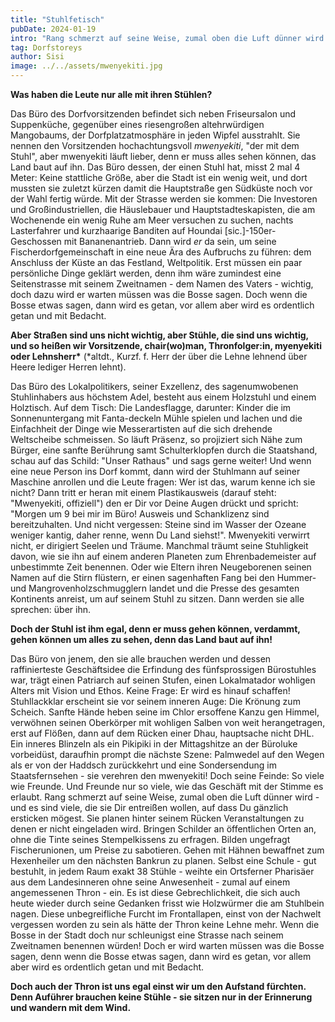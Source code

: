 ```yaml
---
title: "Stuhlfetisch"
pubDate: 2024-01-19
intro: "Rang schmerzt auf seine Weise, zumal oben die Luft dünner wird - und es sind viele, die sie Dir entreißen wollen, auf dass Du gänzlich ersticken mögest."
tag: Dorfstoreys
author: Sisi
image: ../../assets/mwenyekiti.jpg
---
```


**Was haben die Leute nur alle mit ihren Stühlen?**

Das Büro des Dorfvorsitzenden befindet sich neben Friseursalon und Suppenküche, gegenüber eines riesengroßen altehrwürdigen Mangobaums, der Dorfplatzatmosphäre in jeden Wipfel ausstrahlt. Sie nennen den Vorsitzenden hochachtungsvoll _mwenyekiti_, "der mit dem Stuhl", aber mwenyekiti läuft lieber, denn er muss alles sehen können, das Land baut auf ihn. Das Büro dessen, der einen Stuhl hat, misst 2 mal 4 Meter: Keine stattliche Größe, aber die Stadt ist ein wenig weit, und dort mussten sie zuletzt kürzen damit die Hauptstraße gen Südküste noch vor der Wahl fertig würde. Mit der Strasse werden sie kommen: Die Investoren und Großindustriellen, die Häuslebauer und Hauptstadteskapisten, die am Wochenende ein wenig Ruhe am Meer versuchen zu suchen, nachts Lasterfahrer und kurzhaarige Banditen auf Houndai [sic.]-150er-Geschossen mit Bananenantrieb. Dann wird _er_ da sein, um seine Fischerdorfgemeinschaft in eine neue Ära des Aufbruchs zu führen: dem Anschluss der Küste an das Festland, Weltpolitik. Erst müssen ein paar persönliche Dinge geklärt werden, denn ihm wäre zumindest eine Seitenstrasse mit seinem Zweitnamen - dem Namen des Vaters - wichtig, doch dazu wird er warten müssen was die Bosse sagen. Doch wenn die Bosse etwas sagen, dann wird es getan, vor allem aber wird es ordentlich getan und mit Bedacht.

**Aber Straßen sind uns nicht wichtig, aber Stühle, die sind uns wichtig, und so heißen wir Vorsitzende, chair(wo)man, Thronfolger:in, myenyekiti oder Lehnsherr\*** (\*altdt., Kurzf. f. Herr der über die Lehne lehnend über Heere lediger Herren lehnt).

Das Büro des Lokalpolitikers, seiner Exzellenz, des sagenumwobenen Stuhlinhabers aus höchstem Adel, besteht aus einem Holzstuhl und einem Holztisch. Auf dem Tisch: Die Landesflagge, darunter: Kinder die im Sonnenuntergang mit Fanta-deckeln Mühle spielen und lachen und die Einfachheit der Dinge wie Messerartisten auf die sich drehende Weltscheibe schmeissen. So läuft Präsenz, so projiziert sich Nähe zum Bürger, eine sanfte Berührung samt Schulterklopfen durch die Staatshand, schau auf das Schild: "Unser Rathaus" und sags gerne weiter! Und wenn eine neue Person ins Dorf kommt, dann wird der Stuhlmann auf seiner Maschine anrollen und die Leute fragen: Wer ist das, warum kenne ich sie nicht? Dann tritt er heran mit einem Plastikausweis (darauf steht: "Mwenyekiti, offiziell") den er Dir vor Deine Augen drückt und spricht: "Morgen um 9 bei mir im Büro! Ausweis und Schanklizenz sind bereitzuhalten. Und nicht vergessen: Steine sind im Wasser der Ozeane weniger kantig, daher renne, wenn Du Land siehst!". Mwenyekiti verwirrt nicht, er dirigiert Seelen und Träume. Manchmal träumt seine Stuhligkeit davon, wie sie ihn auf einem anderen Planeten zum Ehrenbademeister auf unbestimmte Zeit benennen. Oder wie Eltern ihren Neugeborenen seinen Namen auf die Stirn flüstern, er einen sagenhaften Fang bei den Hummer- und Mangrovenholzschmugglern landet und die Presse des gesamten Kontinents anreist, um auf seinem Stuhl zu sitzen. Dann werden sie alle sprechen: über ihn.

**Doch der Stuhl ist ihm egal, denn er muss gehen können, verdammt, gehen können um alles zu sehen, denn das Land baut auf ihn!**

Das Büro von jenem, den sie alle brauchen werden und dessen raffinierteste Geschäftsidee die Erfindung des fünfsprossigen Bürostuhles war, trägt einen Patriarch auf seinen Stufen, einen Lokalmatador wohligen Alters mit Vision und Ethos. Keine Frage: Er wird es hinauf schaffen! Stuhllackklar erscheint sie vor seinem inneren Auge: Die Krönung zum Scheich. Sanfte Hände heben seine im Chlor ersoffene Kanzu gen Himmel, verwöhnen seinen Oberkörper mit wohligen Salben von weit herangetragen, erst auf Flößen, dann auf dem Rücken einer Dhau, hauptsache nicht DHL. Ein inneres Blinzeln als ein Pikipiki in der Mittagshitze an der Büroluke vorbeidüst, daraufhin prompt die nächste Szene: Palmwedel auf den Wegen als er von der Haddsch zurückkehrt und eine Sondersendung im Staatsfernsehen - sie verehren den mwenyekiti!
Doch seine Feinde: So viele wie Freunde. Und Freunde nur so viele, wie das Geschäft mit der Stimme es erlaubt. Rang schmerzt auf seine Weise, zumal oben die Luft dünner wird - und es sind viele, die sie Dir entreißen wollen, auf dass Du gänzlich ersticken mögest. Sie planen hinter seinem Rücken Veranstaltungen zu denen er nicht eingeladen wird. Bringen Schilder an öffentlichen Orten an, ohne die Tinte seines Stempelkissens zu erfragen. Bilden ungefragt Fischerunionen, um Preise zu sabotieren. Gehen mit Hähnen bewaffnet zum Hexenheiler um den nächsten Bankrun zu planen. Selbst eine Schule - gut bestuhlt, in jedem Raum exakt 38 Stühle - weihte ein Ortsferner Pharisäer aus dem Landesinneren ohne seine Anwesenheit - zumal auf einem angemessenen Thron - ein. Es ist diese Gebrechlichkeit, die sich auch heute wieder durch seine Gedanken frisst wie Holzwürmer die am Stuhlbein nagen. Diese unbegreifliche Furcht im Frontallapen, einst von der Nachwelt vergessen worden zu sein als hätte der Thron keine Lehne mehr. Wenn die Bosse in der Stadt doch nur schleunigst eine Strasse nach seinem Zweitnamen benennen würden! Doch er wird warten müssen was die Bosse sagen, denn wenn die Bosse etwas sagen, dann wird es getan, vor allem aber wird es ordentlich getan und mit Bedacht.

**Doch auch der Thron ist uns egal einst wir um den Aufstand fürchten. Denn Auführer brauchen keine Stühle - sie sitzen nur in der Erinnerung und wandern mit dem Wind.**

